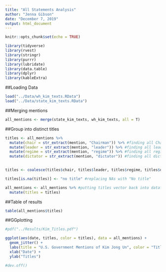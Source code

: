 ```yaml
---
title: "All Statements Analysis"
author: "Jenna Gibson"
date: "December 7, 2019"
output: html_document
---
```


```r
knitr::opts_chunk$set(echo = TRUE)

library(tidyverse)
library(rvest)
library(stringr)
library(purrr)
library(lubridate)
library(data.table)
library(dplyr)
library(kableExtra)

```

##Loading Data

```r
load("../Data/wh_kim_texts.RData")
load("../Data/state_kim_texts.RData")

```

##Merging mentions

```r
all_mentions <- merge(state_kim_texts, wh_kim_texts, all = T)

```


##Group into distinct titles

```r

titles <- all_mentions %>%
  mutate(chair = str_extract(mention, "Chairman")) %>% #finding all Chairman titles
  mutate(leader = str_extract(mention, "leader")) %>% #finding all leader titles
  mutate(regime = str_extract(mention, "regime")) %>% #finding all regime titles
  mutate(dictator = str_extract(mention, "dictator")) #finding all dictator titles
  

titles <- coalesce(titles$chair, titles$leader, titles$regime, titles$dictator) #creating one vector

titles[is.na(titles)] <- "no title" #replacing NAs with "No title"

all_mentions <- all_mentions %>% #putting titles vector back into dataframe
  mutate(titles = titles)

```

##Table of results

```r

table(all_mentions$titles)

```


##GGplotting

```r

#pdf("../Results/Kim_Titles.pdf")

ggplot(aes(date, titles, color = titles), data = all_mentions) +
  geom_jitter() +
  labs(title = "U.S. Government Mentions of Kim Jong Un", color = "Titles", caption = "From White House and State Dept Statements") +
  xlab("Date") +
  ylab("Titles")

#dev.off()

```


